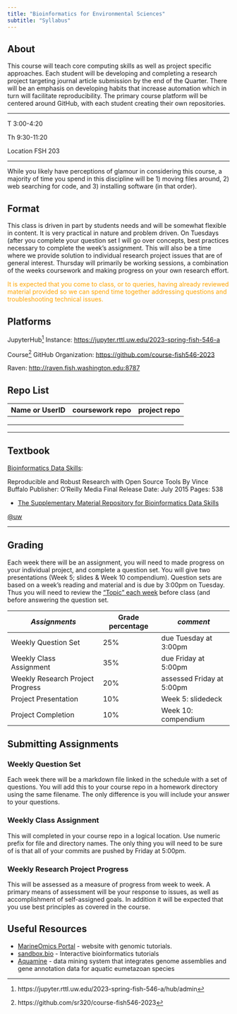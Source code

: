 ```yaml
---
title: "Bioinformatics for Environmental Sciences"
subtitle: "Syllabus"
---
```


## About

This course will teach core computing skills as well as project specific approaches. Each student will be developing and completing a research project targeting journal article submission by the end of the Quarter. There will be an emphasis on developing habits that increase automation which in turn will facilitate reproducibility. The primary course platform will be centered around GitHub, with each student creating their own repositories.

------------------------------------------------------------------------

T 3:00-4:20

Th 9:30-11:20

Location FSH 203

------------------------------------------------------------------------

While you likely have perceptions of glamour in considering this course, a majority of time you spend in this discipline will be 1) moving files around, 2) web searching for code, and 3) installing software (in that order).

## Format

This class is driven in part by students needs and will be somewhat flexible in content. It is very practical in nature and problem driven. On Tuesdays (after you complete your question set I will go over concepts, best practices necessary to complete the week's assignment. This will also be a time where we provide solution to individual research project issues that are of general interest. Thursday will primarily be working sessions, a combination of the weeks coursework and making progress on your own research effort.

::: {.callout-important style="color: orange"}
It is expected that you come to class, or to queries, having already reviewed material provided so we can spend time together addressing questions and troubleshooting technical issues.
:::

## Platforms

JupyterHub[^1] Instance: <https://jupyter.rttl.uw.edu/2023-spring-fish-546-a>

[^1]: https://jupyter.rttl.uw.edu/2023-spring-fish-546-a/hub/admin

Course[^2] GitHub Organization: <https://github.com/course-fish546-2023>

[^2]: https://github.com/sr320/course-fish546-2023

Raven: <http://raven.fish.washington.edu:8787>

## Repo List

| Name or UserID | coursework repo | project repo |
|----------------|-----------------|--------------|
|                |                 |              |
|                |                 |              |
|                |                 |              |

------------------------------------------------------------------------

## Textbook

[Bioinformatics Data Skills](https://www.amazon.com/Bioinformatics-Data-Skills-Reproducible-Research/dp/1449367372/):

Reproducible and Robust Research with Open Source Tools By Vince Buffalo Publisher: O'Reilly Media Final Release Date: July 2015 Pages: 538

-   [The Supplementary Material Repository for Bioinformatics Data Skills](https://github.com/vsbuffalo/bds-files)

[\@uw](https://drive.google.com/a/uw.edu/file/d/0BwVK83sm6XQGWGNZUmlLckdZU1E/view?usp=sharing)

------------------------------------------------------------------------

## Grading

Each week there will be an assignment, you will need to made progress on your individual project, and complete a question set. You will give two presentations (Week 5; slides & Week 10 compendium). Question sets are based on a week's reading and material and is due by 3:00pm on Tuesday. Thus you will need to review the ["Topic" each week](schedule.qmd) before class (and before answering the question set.

| *Assignments*                    | Grade percentage | *comment*                 |
|------------------------------|-------------------|------------------------|
| Weekly Question Set              | 25%              | due Tuesday at 3:00pm     |
| Weekly Class Assignment          | 35%              | due Friday at 5:00pm      |
| Weekly Research Project Progress | 20%              | assessed Friday at 5:00pm |
| Project Presentation             | 10%              | Week 5: slidedeck         |
| Project Completion               | 10%              | Week 10: compendium       |

## Submitting Assignments

### Weekly Question Set

Each week there will be a markdown file linked in the schedule with a set of questions. You will add this to your course repo in a homework directory using the same filename. The only difference is you will include your answer to your questions.

### Weekly Class Assignment

This will completed in your course repo in a logical location. Use numeric prefix for file and directory names. The only thing you will need to be sure of is that all of your commits are pushed by Friday at 5:00pm.

### Weekly Research Project Progress

This will be assessed as a measure of progress from week to week. A primary means of assessment will be your response to issues, as well as accomplishment of self-assigned goals. In addition it will be expected that you use best principles as covered in the course.

## Useful Resources

-   [MarineOmics Portal](https://marineomics.github.io) - website with genomic tutorials.
-   [sandbox.bio](https://sandbox.bio) - Interactive bioinformatics tutorials
-   [Aquamine](https://aquamine.elsiklab.missouri.edu/) - data mining system that integrates genome assemblies and gene annotation data for aquatic eumetazoan species
